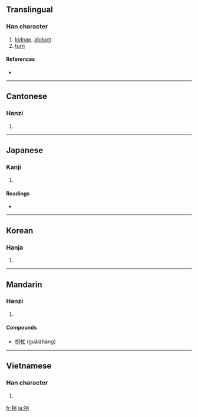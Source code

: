 ==Translingual==

===Han character===
{{Han char|rn=64|rad=手|as=05|sn=8|four=5602<sub>7</sub>|canj=手口大尸 (QRKS), 手口尸竹 (QRSH)}}

# [[kidnap]], [[abduct]]
# [[turn]]

====References====
* {{Han ref|kx=0425.100|dkj=11955|dj=0773.150|hdz=31853.030|uh=62D0|ud=25296|bh=A9E4|bd=43492}}

----

==Cantonese==

===Hanzi===
{{yue-hanzi|jyut=|y=gwaai2}}

# {{defn|Cantonese|sort=手05}}

----

==Japanese==

===Kanji===
{{ja-kanji|grade=c|rs=手05}}

# {{defn|Japanese}}

====Readings====
* {{ja-readings|on=[[かい]] (kai)|kun=[[かたる]] (kataru)}}

----

==Korean==

===Hanja===
{{ko-hanja|hangeul=괴|eumhun=|rv=goe|mr=koe|y=koy}}

# {{defn|Korean|sort=手05}}

----

==Mandarin==

===Hanzi===
{{cmn-hanzi|pin=[[guǎi]] ([[guai3]])|wg=kuai<sup>3</sup>}}

# {{defn|Mandarin|sort=手05}}

====Compounds====
* [[拐杖]] (guǎizhàng)

----

==Vietnamese==

===Han character===
{{vi-hantu|[[quải]], [[quái]], [[quảy]], [[quẩy]], [[quay]], [[quày]], [[quầy]]|rs=手05}}

# {{defn|Vietnamese|sort=手05}}

[[fr:拐]]
[[ja:拐]]